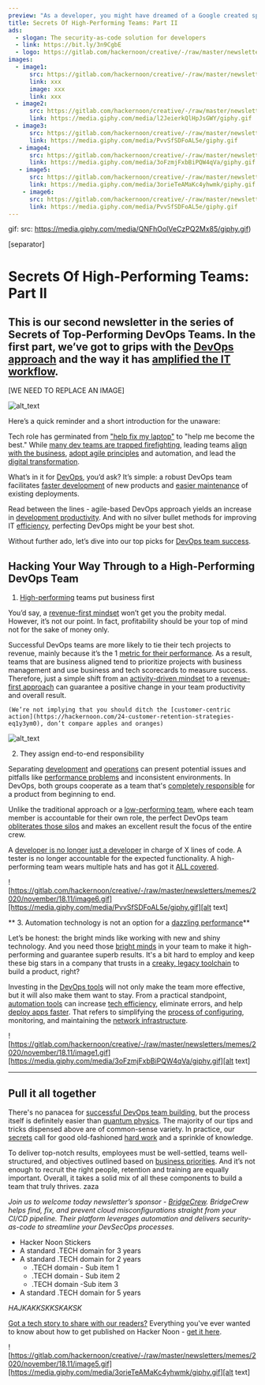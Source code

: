 ```yaml
---
preview: "As a developer, you might have dreamed of a Google created specifically for techies. Just imagine, a digital platform brimming with content for coders, including Q&A and job listings. Every question about programming answered. Each inextricable bug is solved. A larger audience of qualified experts come-at-able. Sounds dreamlike, right?"
title: Secrets Of High-Performing Teams: Part II
ads:
  - slogan: The security-as-code solution for developers
  - link: https://bit.ly/3n9CgbE
  - logo: https://gitlab.com/hackernoon/creative/-/raw/master/newsletters/logos/thematic/2020/October/Bridgecrew_stacked.jpg 
images:
  - image1:
      src: https://gitlab.com/hackernoon/creative/-/raw/master/newsletters/memes/2020/november/18.11/image3.gif
      link: xxx
      image: xxx
      link: xxx
  - image2:
      src: https://gitlab.com/hackernoon/creative/-/raw/master/newsletters/memes/2020/november/18.11/image4.gif
      link: https://media.giphy.com/media/l2JeierkQlHpJsGWY/giphy.gif
  - image3:
      src: https://gitlab.com/hackernoon/creative/-/raw/master/newsletters/memes/2020/november/18.11/image6.gif
      link: https://media.giphy.com/media/PvvSfSDFoAL5e/giphy.gif
   - image4:
      src: https://gitlab.com/hackernoon/creative/-/raw/master/newsletters/memes/2020/november/18.11/image1.gif
      link: https://media.giphy.com/media/3oFzmjFxbBiPQW4qVa/giphy.gif
   - image5:
      src: https://gitlab.com/hackernoon/creative/-/raw/master/newsletters/memes/2020/november/18.11/image5.gif
      link: https://media.giphy.com/media/3orieTeAMaKc4yhwmk/giphy.gif
    - image6:
      src: https://gitlab.com/hackernoon/creative/-/raw/master/newsletters/memes/2020/november/18.11/image6.gif
      link: https://media.giphy.com/media/PvvSfSDFoAL5e/giphy.gif
---
```



    


gif: 
    src: https://media.giphy.com/media/QNFhOolVeCzPQ2Mx85/giphy.gif)




    
    
  
<!-- AAAAAAAAAAAA NOW DIE -->


[separator]

# Secrets Of High-Performing Teams: Part II

## This is our second newsletter in the series of Secrets of Top-Performing DevOps Teams. In the first part, we’ve got to grips with the [DevOps approach](https://hackernoon.com/devops-fundamentals-you-ever-wanted-to-know-zt2m3uh6) and the way it has [amplified the IT workflow](https://hackernoon.com/tagged/workflow).



[WE NEED TO REPLACE AN IMAGE]

![alt_text](https://gitlab.com/hackernoon/creative/-/raw/master/newsletters/memes/2020/november/18.11/image3.gif "image_tooltip")


<!-- Link: [https://media.giphy.com/media/QNFhOolVeCzPQ2Mx85/giphy.gif](https://media.giphy.com/media/QNFhOolVeCzPQ2Mx85/giphy.gif)  -->

Here’s a quick reminder and a short introduction for the unaware:

Tech role has germinated from ["help fix my laptop"](https://hackernoon.com/search?query=horror) to "help me become the best." While [many dev teams are trapped firefighting](https://hackernoon.com/tagged/team-productivity), leading teams [align with the business](https://hackernoon.com/tagged/business), [adopt agile principles](https://hackernoon.com/tagged/agile) and automation, and lead the [digital transformation](https://hackernoon.com/tagged/transformation).

What’s in it for [DevOps](https://hackernoon.com/tagged/devops), you’d ask? It’s simple: a robust DevOps team facilitates [faster development](https://hackernoon.com/founders-guide-how-to-outsource-software-development-in-2020-y1473yr7) of new products and [easier maintenance](https://hackernoon.com/3-reasons-why-teams-fail-avx3ta7) of existing deployments. 

Read between the lines - agile-based DevOps approach yields an increase in [development productivity](https://hackernoon.com/4-ways-startups-can-use-tech-and-automation-to-be-more-efficient-j3423w51). And with no silver bullet methods for improving IT [efficiency](https://hackernoon.com/if-formula-1-defined-efficiency-675z3yqd), perfecting DevOps might be your best shot. 

Without further ado, let’s dive into our top picks for [DevOps team success](https://hackernoon.com/devops-as-a-service-or-do-you-really-need-a-devops-team-cc4q32wj).


## Hacking Your Way Through to a High-Performing DevOps Team



1. [High-performing](https://hackernoon.com/3-easy-ways-to-improve-performance-of-your-python-code-dw183uzo) teams put business first

You’d say, a [revenue-first mindset](https://hackernoon.com/five-undervalued-data-points-for-emerging-businesses-5c2w3eun) won’t get you the probity medal. However, it’s not our point. In fact, profitability should be your top of mind not for the sake of money only. 


Successful DevOps teams are more likely to tie their tech projects to revenue, mainly because it’s the 1 [metric for their performance](https://hackernoon.com/the-secret-of-growth-how-to-achieve-dollar1m-arr-in-6-months-vi1832mp). As a result, teams that are business aligned tend to prioritize projects with business management and use business and tech scorecards to measure success. Therefore, just a simple shift from an [activity-driven mindset](https://hackernoon.com/data-that-you-need-is-worth-gold-not-data-that-you-already-have-5c60f9345c6b) to a [revenue-first approach](https://hackernoon.com/4-business-lessons-from-the-failure-of-wework-the-47-billion-dollar-tech-company-3ahi3201) can guarantee a positive change in your team productivity and overall result.


    (We’re not implying that you should ditch the [customer-centric action](https://hackernoon.com/24-customer-retention-strategies-eq1y3ym0), don’t compare apples and oranges)


![alt_text](https://gitlab.com/hackernoon/creative/-/raw/master/newsletters/memes/2020/november/18.11/image4.gif "image_tooltip")



<!--     Link: [https://media.giphy.com/media/l2JeierkQlHpJsGWY/giphy.gif](https://media.giphy.com/media/l2JeierkQlHpJsGWY/giphy.gif)  -->

2. They assign end-to-end responsibility

Separating [development](https://hackernoon.com/ownership-and-responsibility-in-software-development-teams-6wr3n17) and [operations](https://hackernoon.com/0-to-90-bn-in-a-decade-uber-takeaways-for-startups-and-roadblocks-ahead-for-uber-b17c3bee2a3f) can present potential issues and pitfalls like [performance problems](https://hackernoon.com/the-surprise-outcome-of-measuring-our-pull-requests-process-4v683tbw) and inconsistent environments. In DevOps, both groups cooperate as a team that's [completely responsible](https://hackernoon.com/take-responsibility-dont-blame-it-on-the-users-hoz3n2u) for a product from beginning to end. 


Unlike the traditional approach or a [low-performing team](https://hackernoon.com/good-ux-manager-bad-ux-manager-33df51f7367c), where each team member is accountable for their own role, the perfect DevOps team [obliterates those silos](https://hackernoon.com/how-to-prioritize-product-requirements-77d139b4a343) and makes an excellent result the focus of the entire crew.


A [developer is no longer just a developer](https://hackernoon.com/highest-paid-software-developer-c66b9f4cc53e) in charge of X lines of code. A tester is no longer accountable for the expected functionality.  A high-performing team wears multiple hats and has got it [ALL covered](https://hackernoon.com/dont-optimize-things-that-dont-work-yet-957j30qv).


    
![https://gitlab.com/hackernoon/creative/-/raw/master/newsletters/memes/2020/november/18.11/image6.gif][https://media.giphy.com/media/PvvSfSDFoAL5e/giphy.gif][alt text]


** 3. Automation technology is not an option for a [dazzling performance](https://hackernoon.com/my-top-three-priorities-as-a-software-development-manager-cq2x32c1)**

Let’s be honest: the bright minds like working with new and shiny technology. And you need those [bright minds](https://hackernoon.com/software-specifications-define-plan-and-execute-more-effective-projects-p0803tzz) in your team to make it high-performing and guarantee superb results. It's a bit hard to employ and keep these big stars in a company that trusts in a [creaky, legacy toolchain](https://hackernoon.com/devops-principles-culture-vs-tooling-vvac367z) to build a product, right?


Investing in the [DevOps tools](https://hackernoon.com/7-best-devops-security-practices-devsecops-and-its-merits-mr2p3unk) will not only make the team more effective, but it will also make them want to stay. From a practical standpoint, [automation tools](https://hackernoon.com/automating-security-in-devops-top-15-tools-69253w9e) can increase [tech efficiency](https://hackernoon.com/why-devops-is-important-during-the-covid-19-pandemic-6u1i3tul), eliminate errors, and help [deploy apps faster](https://hackernoon.com/the-difference-between-ci-and-cd-in-devops-bc2z3uae). That refers to simplifying the [process of configuring](https://hackernoon.com/how-to-make-a-devops-strategy-pk153uyb), monitoring, and maintaining the [network infrastructure](https://hackernoon.com/ever-wondered-why-we-use-containers-in-devops-l5113wif).


![https://gitlab.com/hackernoon/creative/-/raw/master/newsletters/memes/2020/november/18.11/image1.gif][https://media.giphy.com/media/3oFzmjFxbBiPQW4qVa/giphy.gif][alt text]

-------

## Pull it all together

There's no panacea for [successful DevOps team building](https://hackernoon.com/measuring-devops-metrics-a-how-to-guide-ot113ztl), but the process itself is definitely easier than [quantum physics](https://www.hackernoon.com/how-quantum-dots-technology-driving-advancements-in-lcd-and-oled-display-quality-2e163uxg). The majority of our tips and tricks dispensed above are of common-sense variety. In practice, our [secrets](https://hackernoon.com/are-you-telling-the-story-of-your-software-mc133w92) call for good old-fashioned [hard work](https://hackernoon.com/how-to-approach-strategic-planning-when-the-sky-is-falling-oq5k3yer) and a sprinkle of knowledge.

To deliver top-notch results, employees must be well-settled, teams well-structured, and objectives outlined based on [business priorities](https://hackernoon.com/ceos-survey-on-digital-transformation-in-2017-by-gartner-c2d6e842f86c). And it’s not enough to recruit the right people, retention and training are equally important. Overall, it takes a solid mix of all these components to build a team that truly thrives.
zaza 

_Join us to welcome today newsletter’s sponsor - [BridgeCrew](https://bit.ly/3n9CgbE). BridgeCrew helps find, fix, and prevent cloud misconfigurations straight from your CI/CD pipeline. Their platform leverages automation and delivers security-as-code to streamline your DevSecOps processes._


*   Hacker Noon Stickers
*   A standard .TECH domain for 3 years
*   A standard .TECH domain for 2 years
    *   .TECH domain - Sub item 1
    *   .TECH domain - Sub item 2
    *   .TECH domain -Sub item 3
*   A standard .TECH domain for 5 years

*HAJKAKKSKKSKAKSK*

[Got a tech story to share with our readers?](http://auth.hackernoon.com/) Everything you've ever wanted to know about how to get published on Hacker Noon - [get it here](https://hackernoon.com/how-to-get-published-on-hacker-noon-a-step-by-step-guide-zcp36rz).


![https://gitlab.com/hackernoon/creative/-/raw/master/newsletters/memes/2020/november/18.11/image5.gif][https://media.giphy.com/media/3orieTeAMaKc4yhwmk/giphy.gif][alt text]
